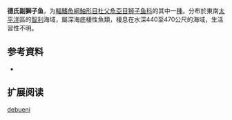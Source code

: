 {{Speciesbox
| name = 德氏副獅子魚
| status = NE
| status_system = 
| image = 
| genus = Paraliparis
| species = debueni
| authority = [[Andriashev|Andriashev]],  1986
| synonyms = 
}}

'''德氏副獅子鱼'''，为[[輻鰭魚綱|輻鰭魚綱]][[鮋形目|鮋形目]][[杜父魚亞目|杜父魚亞目]][[狮子鱼科|狮子鱼科]]的其中一[[種|種]]。分布於東南[[太平洋|太平洋]]區的[[智利|智利]]海域，屬深海底棲性魚類，棲息在水深440至470公尺的海域，生活習性不明。

== 参考資料 ==
*{{FishBase_species|genus=Paraliparis|species=debueni|year=2011|month=12}}

== 扩展阅读 ==
{{refbegin}}
{{wikispecies-inline|Paraliparis debueni|德氏副獅子魚}}
{{refend}}
{{Taxonbar|from=Q2253917}}

[[Category:副獅子魚属|debueni]]


{{鮋形目小作品}}